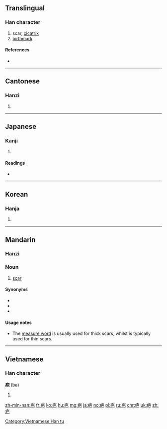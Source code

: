==Translingual==

===Han character===
{{Han char|rn=104|rad=疒|as=04|sn=9|four=0011<sub>7</sub>|canj=大日山 (KAU)}}

# scar, [[cicatrix]]
# [[birthmark]]

====References====
* {{Han ref|kx=0769.310|dkj=22051|dj=1180.050|hdz=42664.010|uh=75A4|ud=30116|bh=ACCD|bd=44237}}

----

==Cantonese==

===Hanzi===
{{yue-hanzi|jyut=|y=ba1}}

# {{defn|lang=yue|sort=疒04}}

----

==Japanese==

===Kanji===
{{ja-kanji|grade=|rs=疒04}}

# {{defn|lang=ja|sort=疒04}}

====Readings====
* {{ja-readings|on=[[は]] (ha), [[へ]] (he)|kun=[[やまい]] (yamai)|nanori=}}

----

==Korean==

===Hanja===
{{ko-hanja|hangeul=파|eumhun=|rv=pa|mr=p'a|y=pha}}

# {{defn|lang=ko|sort=疒04}}

----

==Mandarin==

===Hanzi===
{{cmn-hanzi|pin=[[bā]] ([[ba1]]), [[ē]] ([[e1]]), [[qià]] ([[qia4]])|wg=pa<sup>1</sup>, o<sup>1</sup>, ch'ia<sup>4</sup>}}

===Noun===
{{cmn-noun|ts|pin=bā|pint=ba1|mw=[[道]] and [[條]]/[[条]]}}

# [[scar]]

====Synonyms====
* {{zh-l|疤痕|tr=bāhén}}
* {{zh-l|傷疤|tr=shāngbā}}
* {{zh-l|傷痕|tr=shānghén}}

====Usage notes====
* The [[measure word]] {{zh-l|道|tr=dào}} is usually used for thick scars, whilst {{zh-l|條|tr=tiáo}} is typically used for thin scars.

----

==Vietnamese==

===Han character===
'''疤''' ([[ba]])

# {{defn|lang=vi}}

[[Category:Vietnamese Han tu]]

[[zh-min-nan:疤]]
[[fr:疤]]
[[ko:疤]]
[[hu:疤]]
[[mg:疤]]
[[ja:疤]]
[[no:疤]]
[[pl:疤]]
[[ru:疤]]
[[chr:疤]]
[[uk:疤]]
[[zh:疤]]